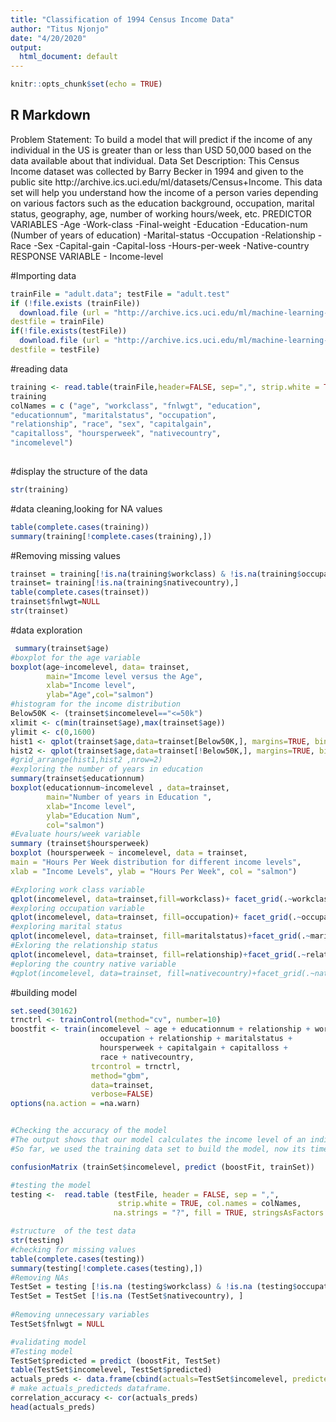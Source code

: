 ---
title: "Classification of 1994 Census Income Data"
author: "Titus Njonjo"
date: "4/20/2020"
output:
  html_document: default
---

```{r setup, include=FALSE}
knitr::opts_chunk$set(echo = TRUE)
```

## R Markdown

Problem Statement: 
To build a model that will predict if the income of any individual in the US is greater than or less than USD 50,000 based on the data available about that individual.
Data Set Description:
This Census Income dataset was collected by Barry Becker in 1994 and given to the public site http://archive.ics.uci.edu/ml/datasets/Census+Income. This data set will help you understand how the income of a person varies depending on various factors such as the education background, occupation, marital status, geography, age, number of working hours/week, etc.
PREDICTOR VARIABLES
-Age -Work-class -Final-weight -Education
-Education-num (Number of years of education)
-Marital-status -Occupation -Relationship -Race -Sex -Capital-gain -Capital-loss
-Hours-per-week -Native-country
RESPONSE VARIABLE
- Income-level

#Importing data
```{r}
trainFile = "adult.data"; testFile = "adult.test"
if (!file.exists (trainFile))
  download.file (url = "http://archive.ics.uci.edu/ml/machine-learning-databases/adult/adult.data",
destfile = trainFile)
if(!file.exists(testFile))
  download.file (url = "http://archive.ics.uci.edu/ml/machine-learning-databases/adult/adult.data",
destfile = testFile)

```
#reading data
```{r}
training <- read.table(trainFile,header=FALSE, sep=",", strip.white = TRUE,col.names = colNames, na.strings ="?", stringsAsFactors = TRUE)
training
colNames = c ("age", "workclass", "fnlwgt", "education",
"educationnum", "maritalstatus", "occupation",
"relationship", "race", "sex", "capitalgain",
"capitalloss", "hoursperweek", "nativecountry",
"incomelevel")
 
```
#display the structure of the data
```{r}
str(training)
```
#data cleaning,looking for NA values
```{r}
table(complete.cases(training))
summary(training[!complete.cases(training),])
```
#Removing missing values
```{r}
trainset = training[!is.na(training$workclass) & !is.na(training$occupation),]
trainset= training[!is.na(training$nativecountry),]
table(complete.cases(trainset))
trainset$fnlwgt=NULL
str(trainset)
```
  #data exploration
```{r}                       
 summary(trainset$age)
#boxplot for the age variable
boxplot(age~incomelevel, data= trainset,
        main="Imcome level versus the Age",
        xlab="Income level",
        ylab="Age",col="salmon")
#histogram for the income distribution
Below50K <- (trainset$incomelevel=="<=50k")
xlimit <- c(min(trainset$age),max(trainset$age))
ylimit <- c(0,1600)
hist1 <- qplot(trainset$age,data=trainset[Below50K,], margins=TRUE, binwidth=2, xlim=xlimit, ylim=ylimit, color= trainset$incomelevel)
hist2 <- qplot(trainset$age,data=trainset[!Below50K,], margins=TRUE, binwidth=2, xlim=xlimit, ylim=ylimit, color=trainset$incomelevel)
#grid_arrange(hist1,hist2 ,nrow=2)
#exploring the number of years in education
summary(trainset$educationnum)
boxplot(educationnum~incomelevel , data=trainset,
        main="Number of years in Education ",
        xlab="Income level",
        ylab="Education Num",
        col="salmon")
#Evaluate hours/week variable
summary (trainset$hoursperweek)
boxplot (hoursperweek ~ incomelevel, data = trainset,
main = "Hours Per Week distribution for different income levels",
xlab = "Income Levels", ylab = "Hours Per Week", col = "salmon")
```
```{r}
#Exploring work class variable
qplot(incomelevel, data=trainset,fill=workclass)+ facet_grid(.~workclass)
#exploring occupation variable
qplot(incomelevel, data=trainset, fill=occupation)+ facet_grid(.~occupation)
#exploring marital status
qplot(incomelevel, data=trainset, fill=maritalstatus)+facet_grid(.~maritalstatus)
#Exloring the relationship status
qplot(incomelevel, data=trainset, fill=relationship)+facet_grid(.~relationship)
#eploring the country native variable
#qplot(incomelevel, data=trainset, fill=nativecountry)+facet_grid(.~nativecountry)
```
#building model
```{r}
set.seed(30162)
trnctrl <- trainControl(method="cv", number=10) 
boostfit <- train(incomelevel ~ age + educationnum + relationship + workclass +
                    occupation + relationship + maritalstatus +
                    hoursperweek + capitalgain + capitalloss +
                    race + nativecountry,
                  trcontrol = trnctrl,
                  method="gbm", 
                  data=trainset, 
                  verbose=FALSE)
options(na.action = =na.warn)



```
```{r}
#Checking the accuracy of the model
#The output shows that our model calculates the income level of an individual with an accuracy of approximately 86%, which is a good number.
#So far, we used the training data set to build the model, now its time to validate the model by using the testing data set.###

confusionMatrix (trainSet$incomelevel, predict (boostFit, trainSet))


```

```{r}
#testing the model
testing <-  read.table (testFile, header = FALSE, sep = ",",
                        strip.white = TRUE, col.names = colNames,
                       na.strings = "?", fill = TRUE, stringsAsFactors = TRUE)

#structure  of the test data
str(testing)
#checking for missing values
table(complete.cases(testing))
summary(testing[!complete.cases(testing),])
#Removing NAs
TestSet = testing [!is.na (testing$workclass) & !is.na (testing$occupation), ]
TestSet = TestSet [!is.na (TestSet$nativecountry), ]
 
#Removing unnecessary variables
TestSet$fnlwgt = NULL
```
```{r}
#validating model
#Testing model
TestSet$predicted = predict (boostFit, TestSet)
table(TestSet$incomelevel, TestSet$predicted)
actuals_preds <- data.frame(cbind(actuals=TestSet$incomelevel, predicted=TestSet$predicted))
# make actuals_predicteds dataframe.
correlation_accuracy <- cor(actuals_preds)
head(actuals_preds)

```






